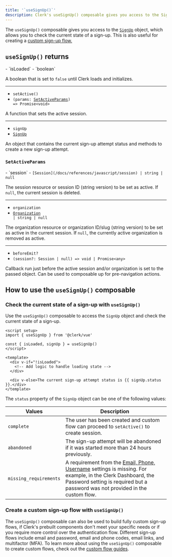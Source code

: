```yaml
---
title: '`useSignUp()`'
description: Clerk's useSignUp() composable gives you access to the SignUp object, which allows you to check the current state of a sign-up.
---
```


The `useSignUp()` composable gives you access to the [`SignUp`](/docs/references/javascript/sign-up/sign-up) object, which allows you to check the current state of a sign-up. This is also useful for creating a [custom sign-up flow.](#create-a-custom-sign-up-flow-with-use-sign-up)

## `useSignUp()` returns

<Properties>
  - `isLoaded`
  - `boolean`

  A boolean that is set to `false` until Clerk loads and initializes.

  ---

  - `setActive()`
  - <code>(params: [SetActiveParams](#set-active-params)) => Promise\<void></code>

  A function that sets the active session.

  ---

  - `signUp`
  - [`SignUp`](/docs/references/javascript/sign-up/sign-up)

  An object that contains the current sign-up attempt status and methods to create a new sign-up attempt.
</Properties>

### `SetActiveParams`

<Properties>
  - `session`
  - <code>[Session](/docs/references/javascript/session) | string | null</code>

  The session resource or session ID (string version) to be set as active. If `null`, the current session is deleted.

  ---

  - `organization`
  - <code>[Organization](/docs/references/javascript/organization/organization) | string | null</code>

  The organization resource or organization ID/slug (string version) to be set as active in the current session. If `null`, the currently active organization is removed as active.

  ---

  - `beforeEmit?`
  - `(session?: Session | null) => void | Promise<any>`

  Callback run just before the active session and/or organization is set to the passed object. Can be used to composable up for pre-navigation actions.
</Properties>

## How to use the `useSignUp()` composable

### Check the current state of a sign-up with `useSignUp()`

Use the `useSignUp()` composable to access the `SignUp` object and check the current state of a sign-up.

```vue {{ filename: 'sign-up-step.vue' }}
<script setup>
import { useSignUp } from '@clerk/vue'

const { isLoaded, signUp } = useSignUp()
</script>

<template>
  <div v-if="!isLoaded">
    <!-- Add logic to handle loading state -->
  </div>

  <div v-else>The current sign-up attempt status is {{ signUp.status }}.</div>
</template>
```

The `status` property of the `SignUp` object can be one of the following values:

| Values | Description |
| - | - |
| `complete` | The user has been created and custom flow can proceed to `setActive()` to create session. |
| `abandoned` | The sign-up attempt will be abandoned if it was started more than 24 hours previously. |
| `missing_requirements` | A requirement from the [Email, Phone, Username](https://dashboard.clerk.com/last-active?path=user-authentication/email-phone-username) settings is missing. For example, in the Clerk Dashboard, the Password setting is required but a password was not provided in the custom flow. |

### Create a custom sign-up flow with `useSignUp()`

The `useSignUp()` composable can also be used to build fully custom sign-up flows, if Clerk's prebuilt components don't meet your specific needs or if you require more control over the authentication flow. Different sign-up flows include email and password, email and phone codes, email links, and multifactor (MFA). To learn more about using the `useSignUp()` composable to create custom flows, check out the [custom flow guides](/docs/custom-flows/overview).
